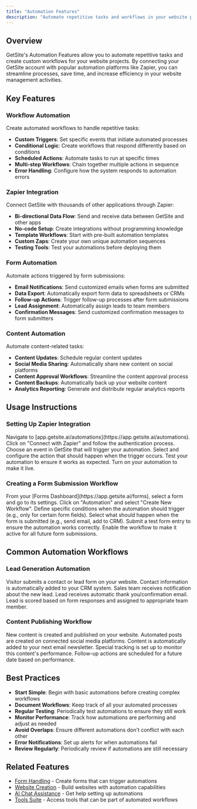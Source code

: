 ```yaml
---
title: "Automation Features"
description: "Automate repetitive tasks and workflows in your website projects"
---
```


## Overview

GetSite's Automation Features allow you to automate repetitive tasks and create custom workflows for your website projects. By connecting your GetSite account with popular automation platforms like Zapier, you can streamline processes, save time, and increase efficiency in your website management activities.

## Key Features

### Workflow Automation

Create automated workflows to handle repetitive tasks:

- **Custom Triggers**: Set specific events that initiate automated processes
- **Conditional Logic**: Create workflows that respond differently based on conditions
- **Scheduled Actions**: Automate tasks to run at specific times
- **Multi-step Workflows**: Chain together multiple actions in sequence
- **Error Handling**: Configure how the system responds to automation errors

### Zapier Integration

Connect GetSite with thousands of other applications through Zapier:

- **Bi-directional Data Flow**: Send and receive data between GetSite and other apps
- **No-code Setup**: Create integrations without programming knowledge
- **Template Workflows**: Start with pre-built automation templates
- **Custom Zaps**: Create your own unique automation sequences
- **Testing Tools**: Test your automations before deploying them

### Form Automation

Automate actions triggered by form submissions:

- **Email Notifications**: Send customized emails when forms are submitted
- **Data Export**: Automatically export form data to spreadsheets or CRMs
- **Follow-up Actions**: Trigger follow-up processes after form submissions
- **Lead Assignment**: Automatically assign leads to team members
- **Confirmation Messages**: Send customized confirmation messages to form submitters

### Content Automation

Automate content-related tasks:

- **Content Updates**: Schedule regular content updates
- **Social Media Sharing**: Automatically share new content on social platforms
- **Content Approval Workflows**: Streamline the content approval process
- **Content Backups**: Automatically back up your website content
- **Analytics Reporting**: Generate and distribute regular analytics reports

## Usage Instructions

### Setting Up Zapier Integration

<Steps>
  <Step title="Access Automations Dashboard">
    Navigate to
    [app.getsite.ai/automations](https://app.getsite.ai/automations).
  </Step>
  <Step title="Connect with Zapier">
    Click on "Connect with Zapier" and follow the authentication process.
  </Step>
  <Step title="Select Trigger">
    Choose an event in GetSite that will trigger your automation.
  </Step>
  <Step title="Configure Action">
    Select and configure the action that should happen when the trigger occurs.
  </Step>
  <Step title="Test Connection">
    Test your automation to ensure it works as expected.
  </Step>
  <Step title="Activate Automation">
    Turn on your automation to make it live.
  </Step>
</Steps>

### Creating a Form Submission Workflow

<Steps>
  <Step title="Access Form Settings">
    From your [Forms Dashboard](https://app.getsite.ai/forms), select a form and
    go to its settings.
  </Step>
  <Step title="Configure Automation">
    Click on "Automation" and select "Create New Workflow".
  </Step>
  <Step title="Set Trigger Conditions">
    Define specific conditions when the automation should trigger (e.g., only
    for certain form fields).
  </Step>
  <Step title="Configure Actions">
    Select what should happen when the form is submitted (e.g., send email, add
    to CRM).
  </Step>
  <Step title="Test Workflow">
    Submit a test form entry to ensure the automation works correctly.
  </Step>
  <Step title="Activate Workflow">
    Enable the workflow to make it active for all future form submissions.
  </Step>
</Steps>

## Common Automation Workflows

### Lead Generation Automation

<Steps>
  <Step title="Form Submission">
    Visitor submits a contact or lead form on your website.
  </Step>
  <Step title="CRM Integration">
    Contact information is automatically added to your CRM system.
  </Step>
  <Step title="Email Notification">
    Sales team receives notification about the new lead.
  </Step>
  <Step title="Auto-responder">
    Lead receives automatic thank you/confirmation email.
  </Step>
  <Step title="Lead Scoring">
    Lead is scored based on form responses and assigned to appropriate team
    member.
  </Step>
</Steps>

### Content Publishing Workflow

<Steps>
  <Step title="Content Created">
    New content is created and published on your website.
  </Step>
  <Step title="Social Media Posts">
    Automated posts are created on connected social media platforms.
  </Step>
  <Step title="Email Newsletter">
    Content is automatically added to your next email newsletter.
  </Step>
  <Step title="Analytics Tracking">
    Special tracking is set up to monitor this content's performance.
  </Step>
  <Step title="Scheduled Follow-up">
    Follow-up actions are scheduled for a future date based on performance.
  </Step>
</Steps>

## Best Practices

- **Start Simple**: Begin with basic automations before creating complex workflows
- **Document Workflows**: Keep track of all your automated processes
- **Regular Testing**: Periodically test automations to ensure they still work
- **Monitor Performance**: Track how automations are performing and adjust as needed
- **Avoid Overlaps**: Ensure different automations don't conflict with each other
- **Error Notifications**: Set up alerts for when automations fail
- **Review Regularly**: Periodically review if automations are still necessary

## Related Features

- [Form Handling](/features/form-handling) - Create forms that can trigger automations
- [Website Creation](/features/website-creation) - Build websites with automation capabilities
- [AI Chat Assistance](/features/ai-chat) - Get help setting up automations
- [Tools Suite](/features/tools-suite) - Access tools that can be part of automated workflows
